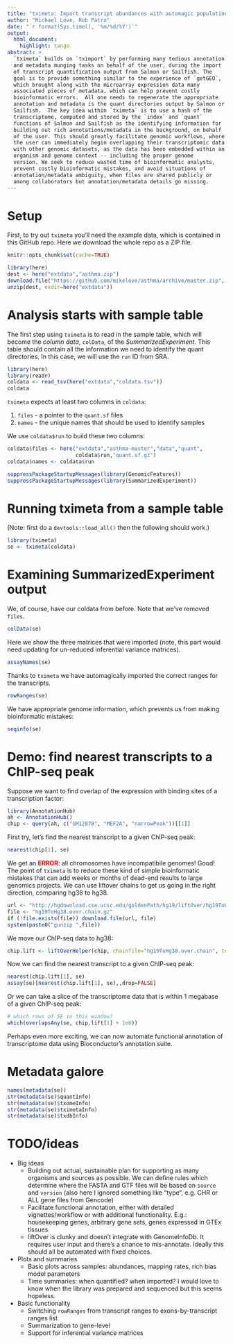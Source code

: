 ```yaml
---
title: "tximeta: Import transcript abundances with automagic population of metadata"
author: "Michael Love, Rob Patro"
date: "`r format(Sys.time(), '%m/%d/%Y')`"
output: 
  html_document:
    highlight: tango
abstract: >
  `tximeta` builds on `tximport` by performing many tedious annotation
  and metadata munging tasks on behalf of the user, during the import
  of transcript quantification output from Salmon or Sailfish. The
  goal is to provide something similar to the experience of `getGEO`,
  which brought along with the microarray expression data many
  associated pieces of metadata, which can help prevent costly
  bioinformatic errors.  All one needs to regenerate the appropriate
  annotation and metadata is the quant directories output by Salmon or
  Sailfish.  The key idea within `tximeta` is to use a hash of the
  transcriptome, computed and stored by the `index` and `quant`
  functions of Salmon and Sailfish as the identifying information for
  building out rich annotations/metadata in the background, on behalf
  of the user. This should greatly facilitate genomic workflows, where
  the user can immediately begin overlapping their transcriptomic data
  with other genomic datasets, as the data has been embedded within an
  organism and genome context -- including the proper genome
  version. We seek to reduce wasted time of bioinformatic analysts,
  prevent costly bioinformatic mistakes, and avoid situations of
  annotation/metadata ambiguity, when files are shared publicly or
  among collaborators but annotation/metadata details go missing.
---
```


# Setup
First, to try out `tximeta` you'll need the example data, which is
contained in this GitHub repo. Here we download the whole repo as a
ZIP file.

```r
knitr::opts_chunk$set(cache=TRUE)
```

```r
library(here)
dest <- here("extdata","asthma.zip")
download.file("https://github.com/mikelove/asthma/archive/master.zip", dest)
unzip(dest, exdir=here("extdata"))
```

# Analysis starts with sample table

The first step using `tximeta` is to read in the sample table, which
will become the *column data*, `colData`, of the
*SummarizedExperiment*. This table should contain all the information
we need to identify the quant directories. In this case, we will use
the `run` ID from SRA.

```r
library(here)
library(readr)
coldata <- read_tsv(here("extdata","coldata.tsv"))
coldata
```

`tximeta` expects at least two columns in `coldata`: 

1. `files` - a pointer to the `quant.sf` files
2. `names` - the unique names that should be used to identify samples

We use `coldata$run` to build these two columns:

```r
coldata$files <- here("extdata","asthma-master","data","quant",
                      coldata$run,"quant.sf.gz")
coldata$names <- coldata$run
```

```r
suppressPackageStartupMessages(library(GenomicFeatures))
suppressPackageStartupMessages(library(SummarizedExperiment))
```

# Running tximeta from a sample table

(Note: first do a `devtools::load_all()` then the following should work.)

```r
library(tximeta)
se <- tximeta(coldata)
```

# Examining SummarizedExperiment output

We, of course, have our coldata from before. Note that we've removed `files`.

```r
colData(se)
```

Here we show the three matrices that were imported (note, this part
would need updating for un-reduced inferential variance matrices).

```r
assayNames(se)
```

Thanks to `tximeta` we have automagically imported the correct ranges
for the transcripts. 

```r
rowRanges(se)
```

We have appropriate genome information, which prevents us from making 
bioinformatic mistakes:

```r
seqinfo(se)
```

# Demo: find nearest transcripts to a ChIP-seq peak

Suppose we want to find overlap of the expression with binding sites
of a transcription factor:

```r
library(AnnotationHub)
ah <- AnnotationHub()
chip <- query(ah, c("GM12878", "MEF2A", "narrowPeak"))[[1]]
```

First try, let's find the nearest transcript to a given ChIP-seq peak:

```r
nearest(chip[1], se)
```

We get an <font color="red"><b>ERROR</b></font>: all chromosomes have
incompatibile genomes! Good! 
The point of `tximeta` is to reduce these kind of simple bioinformatic
mistakes that can add weeks or months of dead-end results to large
genomics projects. 
We can use liftover chains to get us going in the right direction,
comparing hg38 to hg38.

```r
url <- "http://hgdownload.cse.ucsc.edu/goldenPath/hg19/liftOver/hg19ToHg38.over.chain.gz"
file <- "hg19ToHg38.over.chain.gz"
if (!file.exists(file)) download.file(url, file)
system(paste0("gunzip ",file))
```

We move our ChIP-seq data to hg38:

```r
chip.lift <- liftOverHelper(chip, chainfile="hg19ToHg38.over.chain", to="hg38")
```

Now we can find the nearest transcript to a given ChIP-seq peak:

```r
nearest(chip.lift[1], se)
assay(se)[nearest(chip.lift[1], se),,drop=FALSE]
```

Or we can take a slice of the transcriptome data that is within 1
megabase of a given ChIP-seq peak:

```r
# which rows of SE in this window?
which(overlapsAny(se, chip.lift[1] + 1e6))
```

Perhaps even more exciting, we can now automate functional annotation of
transcriptome data using Bioconductor's annotation suite.

# Metadata galore

```r
names(metadata(se))
str(metadata(se)$quantInfo)
str(metadata(se)$txomeInfo)
str(metadata(se)$tximetaInfo)
str(metadata(se)$txdbInfo)
```

# TODO/ideas

* Big ideas
    - Building out actual, sustainable plan for supporting as many
      organisms and sources as possible. We can define rules which
	  determine where the FASTA and GTF files will be based on `source` and
	  `version` (also here I ignored something like "type", e.g. CHR
      or ALL gene files from Gencode)
    - Facilitate functional annotation, either with detailed
	  vignettes/workflow or with additional functionality. E.g.:
	  housekeeping genes, arbitrary gene sets, genes expressed in GTEx tissues
	- liftOver is clunky and doesn't integrate with
      GenomeInfoDb. It requires user input and there's a chance to
      mis-annotate. Ideally this should all be automated with fixed choices.
* Plots and summaries
    - Basic plots across samples: abundances, mapping rates, rich bias model parameters
    - Time summaries: when quantified? when imported? I would love to
      know when the library was prepared and sequenced but this seems hopeless.
* Basic functionality
    - Switching `rowRanges` from transcript ranges to exons-by-transcript ranges list
    - Summarization to gene-level
    - Support for inferential variance matrices
